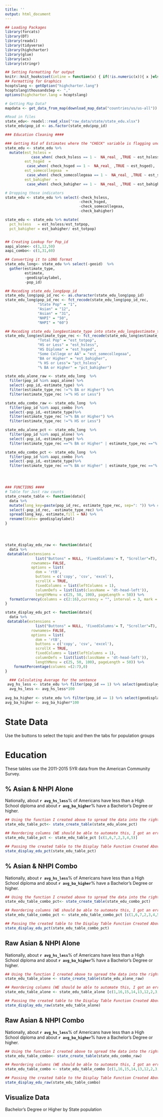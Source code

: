 ```yaml
---
title: ''
output: html_document
---
```


```r

## Loading Packages
library(forcats)
library(DT)
library(readxl)
library(tidyverse)
library(highcharter)
library(glue)
library(acs)
library(stringr)

## Setting Formatting for output
knitr::knit_hooks$set(inline = function(x) { if(!is.numeric(x)){ x }else{ prettyNum(round(x,2), big.mark=",", digits=6) } })
## Formatting for Graphics
hcoptslang <- getOption("highcharter.lang")
hcoptslang$thousandsSep <- ","
options(highcharter.lang = hcoptslang)

# Getting Map Data?
mapdata <- get_data_from_map(download_map_data("countries/us/us-all"))

#Read in files
state_edu<- readxl::read_xlsx("raw_data/state/state_edu.xlsx")
state_edu$pop_id <- as.factor(state_edu$pop_id)

### Education Cleaning ####

### Getting Rid of Estimates where the "CHECK" variable is flagging uncertainty
state_edu <- state_edu %>% 
  mutate(est_hsless = 
            case_when( check_hsless == 1 ~  NA_real_ ,TRUE ~ est_hsless),
         est_hsged  =
          case_when( check_hsged == 1 ~  NA_real_ ,TRUE ~ est_hsged),
         est_somecollegeaa  =
          case_when( check_somecollegeaa == 1 ~  NA_real_ ,TRUE ~ est_somecollegeaa),
         est_bahigher  =
          case_when( check_bahigher == 1 ~  NA_real_ ,TRUE ~ est_bahigher))

# Dropping those indicators
state_edu <- state_edu %>% select(-check_hsless,
                                  -check_hsged,
                                  -check_somecollegeaa,
                                  -check_bahigher)

state_edu <- state_edu %>% mutate(
  pct_hsless   = est_hsless/est_totpop,
  pct_bahigher = est_bahigher/ est_totpop)


## Creating Lookup for Pop_id
aapi_alone<- c(1,12,50)
aapi_combo<- c(1,31,60)

## Converting it to LONG format
state_edu_long<- state_edu %>% select(-geoid)  %>%
  gather(estimate_type,
         estimate,
         -geodisplaylabel,
         -pop_id)

## Recoding state_edu_long$pop_id
state_edu_long$pop_id_rec <- as.character(state_edu_long$pop_id)
state_edu_long$pop_id_rec <- fct_recode(state_edu_long$pop_id_rec,
               "State Pop" = "1",
               "Asian" = "12",
               "Asian" = "31",
               "NHPI" = "50",
               "NHPI" = "60")

## Recoding state_edu_long$estimate_type into state_edu_long$estimate_type_rec
state_edu_long$estimate_type_rec <- fct_recode(state_edu_long$estimate_type,
               "Total Pop" = "est_totpop",
               "HS or Less" = "est_hsless",
               "HS Diploma" = "est_hsged",
               "Some College or AA" = "est_somecollegeaa",
               "BA or Higher" = "est_bahigher",
               "% HS or Less"= "pct_hsless",
               "% BA or Higher" = "pct_bahigher")

state_edu_alone_raw <- state_edu_long  %>%
  filter(pop_id %in% aapi_alone) %>% 
  select(-pop_id,-estimate_type) %>% 
  filter(estimate_type_rec !="% BA or Higher") %>%
  filter(estimate_type_rec !="% HS or Less")

state_edu_combo_raw <- state_edu_long  %>%
  filter(pop_id %in% aapi_combo )%>%
  select(-pop_id,-estimate_type)%>% 
  filter(estimate_type_rec !="% BA or Higher") %>%
  filter(estimate_type_rec !="% HS or Less")

state_edu_alone_pct <- state_edu_long  %>%
  filter(pop_id %in% aapi_alone) %>% 
  select(-pop_id,-estimate_type) %>% 
  filter(estimate_type_rec =="% BA or Higher" | estimate_type_rec =="% HS or Less") 

state_edu_combo_pct <- state_edu_long  %>%
  filter(pop_id %in% aapi_combo )%>%
  select(-pop_id,-estimate_type)%>% 
  filter(estimate_type_rec =="% BA or Higher" | estimate_type_rec =="% HS or Less")




### FUNCTIONS ####
# Table for Just raw counts 
state_create_table <- function(data){
  data %>%
  mutate(long_key=paste(pop_id_rec, estimate_type_rec, sep=": ")) %>% #Combining Pop_ID and Estimate type
  select(-pop_id_rec, -estimate_type_rec) %>% 
  spread(long_key, estimate,fill = NA) %>% 
  rename(State= geodisplaylabel)
}




state_display_edu_raw <- function(data){
  data %>%
 datatable(extensions = 
              list("Buttons" = NULL, 'FixedColumns'= T, "Scroller"=T),
            rownames= FALSE, 
            options = list(
              dom = 'rtB',
              buttons = c('copy', 'csv', 'excel'),
              scrollX = TRUE,
              fixedColumns = list(leftColumns = 1),
              columnDefs = list(list(className = 'dt-head-left')),
              lengthMenu = c(25, 50, 100), pageLength = 50)) %>%
  formatCurrency(columns = c(2:16),currency = "", interval = 3, mark = ",", digits=0)
}

state_display_edu_pct <- function(data){
  data %>%
 datatable(extensions = 
              list("Buttons" = NULL, 'FixedColumns'= T, "Scroller"=T),
            rownames= FALSE, 
            options = list(
              dom = 'rtB',
              buttons = c('copy', 'csv', 'excel'),
              scrollX = TRUE,
              fixedColumns = list(leftColumns = 1),
              columnDefs = list(list(className = 'dt-head-left')),
              lengthMenu = c(25, 50, 100), pageLength = 50)) %>%
    formatPercentage(columns =(2:7),0)
}

  ### Calculating Average for the sentence
 avg_hs_less <- state_edu %>% filter(pop_id == 1) %>% select(geodisplaylabel, pct_hsless) %>%  summarize(mean = mean(pct_hsless)) %>% pull() %>% round(.,4)
  avg_hs_less <- avg_hs_less*100
 
avg_ba_higher <- state_edu %>% filter(pop_id == 1) %>% select(geodisplaylabel, pct_bahigher) %>%  summarize(mean = mean(pct_bahigher)) %>% pull() %>% round(.,4)
avg_ba_higher <- avg_ba_higher*100

```


<div class="jumbotron">
  <h1>State Data</h1>
  <p>Use the buttons to select the topic and then the tabs for population groups</p>
</div>

# Education {.tabset .tabset-fade .tabset-pills}
These tables use the 2011-2015 5YR data from the American Community Survey.

## % Asian & NHPI Alone
Nationally, about **`r avg_hs_less`**% of Americans have less than a High School diploma and about **`r avg_ba_higher`**% have a Bachelor's Degree or higher.

```r

## Using the function I created above to spread the data into the right format
state_edu_table_pct<- state_create_table(state_edu_alone_pct)

## Reordering columns (WE should be able to automate this, I got an error when I tried to include it in the function, not sure what the issue is though)
state_edu_table_pct <- state_edu_table_pct [c(1,6,7,2,3,4,5)]

## Passing the created table to the Display Table Function Created Above
state_display_edu_pct(state_edu_table_pct)


```

## % Asian & NHPI Combo
Nationally, about **`r avg_hs_less`**% of Americans have less than a High School diploma and about **`r avg_ba_higher`**% have a Bachelor's Degree or higher.

```r

## Using the function I created above to spread the data into the right format
state_edu_table_combo_pct<- state_create_table(state_edu_combo_pct)

## Reordering columns (WE should be able to automate this, I got an error when I tried to include it in the function, not sure what the issue is though)
state_edu_table_combo_pct <- state_edu_table_combo_pct [c(1,6,7,2,3,4,5)]

## Passing the created table to the Display Table Function Created Above
state_display_edu_pct(state_edu_table_combo_pct)


```

## Raw Asian & NHPI Alone
Nationally, about **`r avg_hs_less`**% of Americans have less than a High School diploma and about **`r avg_ba_higher`**% have a Bachelor's Degree or higher.

```r

## Using the function I created above to spread the data into the right format
state_edu_table_alone <- state_create_table(state_edu_alone_raw)

## Reordering columns (WE should be able to automate this, I got an error when I tried to include it in the function, not sure what the issue is though)
state_edu_table_alone <- state_edu_table_alone [c(1,16,15,14,13,12,2,3,4,5,7,8,9,10,11)]

## Passing the created table to the Display Table Function Created Above
state_display_edu_raw(state_edu_table_alone)

```


## Raw Asian & NHPI Combo
Nationally, about **`r avg_hs_less`**% of Americans have less than a High School diploma and about **`r avg_ba_higher`**% have a Bachelor's Degree or higher.

```r

## Using the function I created above to spread the data into the right format
state_edu_table_combo<- state_create_table(state_edu_combo_raw)

## Reordering columns (WE should be able to automate this, I got an error when I tried to include it in the function, not sure what the issue is though)
state_edu_table_combo <- state_edu_table_combo [c(1,16,15,14,13,12,2,3,4,5,7,8,9,10,11)]

## Passing the created table to the Display Table Function Created Above
state_display_edu_raw(state_edu_table_combo)

```


## Visualize Data

Bachelor's Degree or Higher by State population
